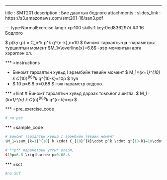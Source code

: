 ---
title       : SMT201
description : Бие даалтын бодлого
attachments :
  slides_link : https://s3.amazonaws.com/smt201-16/san3.pdf

--- type:NormalExercise lang:r xp:100 skills:1 key:0ed836297d
## 16 Бодлого

$ p(k;n,p) = C_n^k \cdot p^k \cdot q^{n-k},\quad n=10 $ биномт тархалтын **p** -параметрыг 
туршилтын момент $M_1=\overline{x}=6.8$ -ээр моментын арга хэрэглэн ол.

*** =instructions

- Биномт тархалтын хувьд I эрэмбийн төвийн момент 
  $ M_1=\sum_{k=1}^{10} k \cdot C_{10}^{k}\cdot p^k \cdot q^{10-k}=10\cdot p $ тул
- $ 10 \cdot p=6.8 \Rightarrow p=0.68 $ гэж параметр олдоно.

*** =hint
# Биномт тархалтын хувьд дараах томъёог ашигла.
$ M_1=\sum_{k=1}^{n} k \cdot C_{n}^{k}\cdot p^k \cdot q^{n-k}=n\cdot p $

*** =pre_exercise_code
```r
# no pec
```

*** =sample_code
```r
# Биномт тархалтын хувьд I эрэмбийн төвийн момент
$M_1=\sum_{k=1}^{10} k \cdot C_{10}^{k}\cdot p^k \cdot q^{10-k}=10\cdot p$

# **p** параметрын утгыг олвол,
$10p=6.8 \rigtharrow p=0.68.$

```

*** =sct
```r
#no SCT
```
